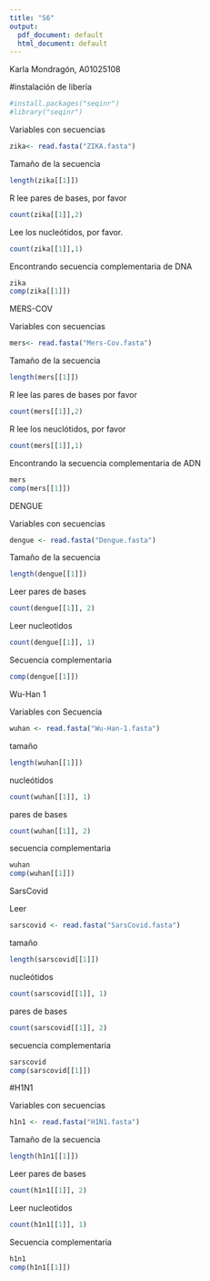 ---
title: "S6"
output:
  pdf_document: default
  html_document: default
---
Karla Mondragón, A01025108

#instalación de libería
```{r}
#install.packages("seqinr")
#library("seqinr")
```

Variables con secuencias
```{r}
zika<- read.fasta("ZIKA.fasta")

```

Tamaño de la secuencia
```{r}
length(zika[[1]])
```

R lee pares de bases, por favor
```{r}
count(zika[[1]],2)
```

Lee los nucleótidos, por favor.
```{r}
count(zika[[1]],1)
```

Encontrando secuencia complementaria de DNA
```{r}
zika
comp(zika[[1]])
```

MERS-COV

Variables con secuencias
```{r}
mers<- read.fasta("Mers-Cov.fasta")
```

Tamaño de la secuencia
```{r}
length(mers[[1]])
```

R lee las pares de bases por favor
```{r}
count(mers[[1]],2)
```

R lee los neuclótidos, por favor
```{r}
count(mers[[1]],1)
```

Encontrando la secuencia complementaria de ADN
```{r}
mers
comp(mers[[1]])
```

DENGUE

Variables con secuencias
```{r}
dengue <- read.fasta("Dengue.fasta")
```

Tamaño de la secuencia
```{r}
length(dengue[[1]])
```

Leer pares de bases
```{r}
count(dengue[[1]], 2)
```

Leer nucleotidos 
```{r}
count(dengue[[1]], 1)
```

Secuencia complementaria
```{r}
comp(dengue[[1]]) 
```

Wu-Han 1

Variables con Secuencia

```{r}
wuhan <- read.fasta("Wu-Han-1.fasta")
```

tamaño
```{r}
length(wuhan[[1]])
```

nucleótidos
```{r}
count(wuhan[[1]], 1)
```

pares de bases
```{r}
count(wuhan[[1]], 2)
```

secuencia complementaria
```{r}
wuhan
comp(wuhan[[1]])
```

SarsCovid

Leer
```{r}
sarscovid <- read.fasta("SarsCovid.fasta")
```

tamaño
```{r}
length(sarscovid[[1]])
```

nucleótidos
```{r}
count(sarscovid[[1]], 1)
```

pares de bases
```{r}
count(sarscovid[[1]], 2)
```

secuencia complementaria
```{r}
sarscovid
comp(sarscovid[[1]])
```

#H1N1

Variables con secuencias
```{r}
h1n1 <- read.fasta("H1N1.fasta")
```

Tamaño de la secuencia
```{r}
length(h1n1[[1]])
```

Leer pares de bases
```{r}
count(h1n1[[1]], 2)
```

Leer nucleotidos 
```{r}
count(h1n1[[1]], 1)
```

Secuencia complementaria
```{r}
h1n1
comp(h1n1[[1]])
```







